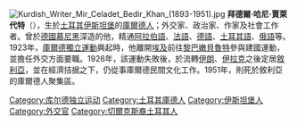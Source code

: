[[File:Kurdish_Writer_Mir_Celadet_Bedir_Khan_(1893-1951).jpg|thumb]]
'''拜德爾·哈尼·賈萊代特'''（{{bd|1893年||1951年|}}），生於[[土耳其|土耳其]][[伊斯坦堡|伊斯坦堡]]的[[庫爾德人|庫爾德人]]；外交家、政治家、作家及社會工作者。曾於[[德國|德國]][[慕尼黑|慕尼黑]]深造的他，精通[[阿拉伯語|阿拉伯語]]、[[法語|法語]]、[[德語|德語]]、[[土耳其語|土耳其語]]、[[俄語|俄語]]等。1923年，[[庫爾德獨立運動|庫爾德獨立運動]]興起時，他離開[[埃及|埃及]]前往[[黎巴嫩|黎巴嫩]][[貝魯特|貝魯特]]參與建國運動，並擔任外交方面要職。1926年，該運動失敗後，於流轉[[伊朗|伊朗]]、[[伊拉克|伊拉克]]之後定居[[敘利亞|敘利亞]]，並在經濟拮据之下，仍從事庫爾德民間文化工作。1951年，則死於敘利亞的庫爾德人聚集區。

{{Authority control}}
{{DEFAULTSORT:Badirkhan, Jaladat Ali}}
[[Category:库尔德独立运动|Category:库尔德独立运动]]
[[Category:土耳其庫德人|Category:土耳其庫德人]]
[[Category:伊斯坦堡人|Category:伊斯坦堡人]]
[[Category:外交官|Category:外交官]]
[[Category:切爾克斯裔土耳其人|Category:切爾克斯裔土耳其人]]